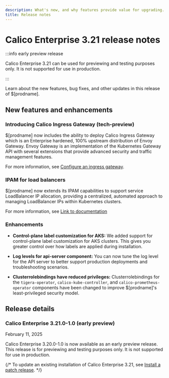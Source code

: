 ```yaml
---
description: What's new, and why features provide value for upgrading.
title: Release notes
---
```


# Calico Enterprise 3.21 release notes

:::info early preview release

Calico Enterprise 3.21 can be used for previewing and testing purposes only.
It is not supported for use in production.

:::

Learn about the new features, bug fixes, and other updates in this release of $[prodname].

## New features and enhancements

### Introducing Calico Ingress Gateway (tech-preview)

$[prodname] now includes the ability to deploy Calico Ingress Gateway which is an Enterprise hardened, 100% upstream distribution of Envoy Gateway.
Envoy Gateway is an implementation of the Kubernetes Gateway API with several extensions that provide advanced security and traffic management features.

For more information, see [Configure an ingress gateway](../networking/gateway-api.mdx).

### IPAM for load balancers

$[prodname] now extends its IPAM capabilities to support service LoadBalancer IP allocation, providing a centralized, automated approach to managing LoadBalancer IPs within Kubernetes clusters.

For more information, see [Link to documentation](../networking/ipam/service-loadbalancer.mdx)

### Enhancements

* **Control-plane label customization for AKS:**
  We added support for control-plane label customization for AKS clusters.
  This gives you greater control over how labels are applied during installation.

* **Log levels for api-server component:**
  You can now tune the log level for the API server to better support production deployments and troubleshooting scenarios.

* **Clusterrolebindings have reduced privileges:**
  Clusterrolebindings for the `tigera-operator`, `calico-kube-controller`, and `calico-prometheus-operator` components have been changed to improve $[prodname]'s least-privileged security model.

## Release details

### Calico Enterprise 3.21.0-1.0 (early preview)

February 11, 2025

Calico Enterprise 3.20.0-1.0 is now available as an early preview release.
This release is for previewing and testing purposes only.
It is not supported for use in production.

{/*
To update an existing installation of Calico Enterprise 3.21, see [Install a patch release](../getting-started/manifest-archive.mdx).
*/}
